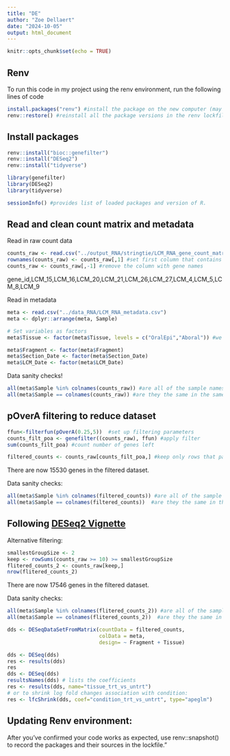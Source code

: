 ```yaml
---
title: "DE"
author: "Zoe Dellaert"
date: "2024-10-05"
output: html_document
---
```


```r
knitr::opts_chunk$set(echo = TRUE)
```

## Renv

To run this code in my project using the renv environment, run the following lines of code

```r
install.packages("renv") #install the package on the new computer (may not be necessary if renv bootstraps itself as expected)
renv::restore() #reinstall all the package versions in the renv lockfile
```

## Install packages

```r
renv::install("bioc::genefilter")
renv::install("DESeq2")
renv::install("tidyverse")

library(genefilter)
library(DESeq2)
library(tidyverse)
```

```r
sessionInfo() #provides list of loaded packages and version of R.
```

## Read and clean count matrix and metadata 

Read in raw count data
```r
counts_raw <- read.csv("../output_RNA/stringtie/LCM_RNA_gene_count_matrix.csv") #load in data
rownames(counts_raw) <- counts_raw[,1] #set first column that contains gene names as rownames
counts_raw <- counts_raw[,-1] #remove the column with gene names
```

gene_id,LCM_15,LCM_16,LCM_20,LCM_21,LCM_26,LCM_27,LCM_4,LCM_5,LCM_8,LCM_9

Read in metadata 
```r
meta <- read.csv("../data_RNA/LCM_RNA_metadata.csv")
meta <- dplyr::arrange(meta, Sample)

# Set variables as factors 
meta$Tissue <- factor(meta$Tissue, levels = c("OralEpi","Aboral")) #we want OralEpi to be the baseline

meta$Fragment <- factor(meta$Fragment)
meta$Section_Date <- factor(meta$Section_Date)
meta$LCM_Date <- factor(meta$LCM_Date)
```

Data sanity checks!
```r
all(meta$Sample %in% colnames(counts_raw)) #are all of the sample names in the metadata column names in the gene count matrix? Should be TRUE
all(meta$Sample == colnames(counts_raw)) #are they the same in the same order? Should be TRUE
```

## pOverA filtering to reduce dataset

```r
ffun<-filterfun(pOverA(0.25,5))  #set up filtering parameters
counts_filt_poa <- genefilter((counts_raw), ffun) #apply filter
sum(counts_filt_poa) #count number of genes left

filtered_counts <- counts_raw[counts_filt_poa,] #keep only rows that passed filter
```

There are now 15530 genes in the filtered dataset.

Data sanity checks:
```r
all(meta$Sample %in% colnames(filtered_counts)) #are all of the sample names in the metadata column names in the gene count matrix?
all(meta$Sample == colnames(filtered_counts))  #are they the same in the same order? Should be TRUE
```

## Following [DESeq2 Vignette](https://www.bioconductor.org/packages/release/bioc/vignettes/DESeq2/inst/doc/DESeq2.html)

Alternative filtering:

```r
smallestGroupSize <- 2
keep <- rowSums(counts_raw >= 10) >= smallestGroupSize
flitered_counts_2 <- counts_raw[keep,]
nrow(flitered_counts_2)
```

There are now 17546 genes in the filtered dataset.

Data sanity checks:
```r
all(meta$Sample %in% colnames(flitered_counts_2)) #are all of the sample names in the metadata column names in the gene count matrix?
all(meta$Sample == colnames(flitered_counts_2))  #are they the same in the same order? Should be TRUE
```

```r
dds <- DESeqDataSetFromMatrix(countData = filtered_counts,
                              colData = meta,
                              design= ~ Fragment + Tissue)

dds <- DESeq(dds)
res <- results(dds)
res
dds <- DESeq(dds)
resultsNames(dds) # lists the coefficients
res <- results(dds, name="tissue_trt_vs_untrt")
# or to shrink log fold changes association with condition:
res <- lfcShrink(dds, coef="condition_trt_vs_untrt", type="apeglm")
```


## Updating Renv environment:

After you’ve confirmed your code works as expected, use renv::snapshot() to record the packages and their sources in the lockfile."
